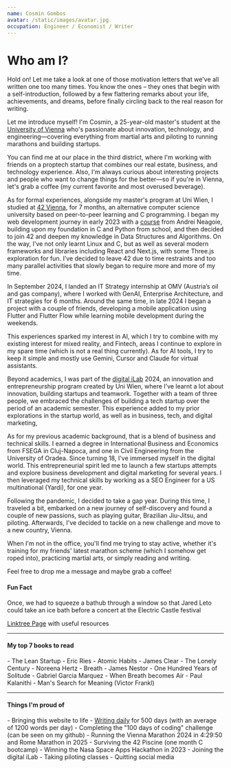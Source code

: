 ```yaml
---
name: Cosmin Gombos
avatar: /static/images/avatar.jpg
occupation: Engineer / Economist / Writer
---
```


<h1>Who am I?</h1>
Hold on! Let me take a look at one of those motivation letters that we've all written one too many times.
You know the ones – they ones that begin with a self-introduction, followed by a few flattering remarks about your life, achievements, and dreams,
before finally circling back to the real reason for writing.

Let me introduce myself! I'm Cosmin, a 25-year-old master's student at the <a href="https://www.univie.ac.at/en/">University of Vienna</a> who's passionate about innovation, technology, and engineering—covering everything from martial arts and piloting to running marathons and building startups.

You can find me at our place in the third district, where I'm working with friends on a proptech startup that combines our real estate, business, and technology experience. Also, I'm always curious about interesting projects and people who want to change things for the better—so if you're in Vienna, let's grab a coffee (my current favorite and most overused beverage). 

As for formal experiences, alongside my master's program at Uni Wien, I studied at <a href="https://www.42vienna.com/">42 Vienna</a>, for 7 months, an alternative computer science university based on peer-to-peer learning and C programming. I began my web development journey in early 2023 with a [course](https://zerotomastery.io/courses/coding-bootcamp/) from Andrei Neagoie, building upon my foundation in C and Python from school, and then decided to join 42 and deepen my knowledge in Data Structures and Algorithms. On the way, I’ve not only learnt Linux and C, but as well as several modern frameworks and libraries including React and Next.js, with some Three.js exploration for fun. I’ve decided to leave 42 due to time restraints and too many parallel activities that slowly began to require more and more of my time.

In September 2024, I landed an IT Strategy internship at OMV (Austria’s oil and gas company), where I worked with GenAI, Enterprise Architecture, and IT strategies for 6 months. Around the same time, in late 2024 I began a project with a couple of friends, developing a mobile application using Flutter and Flutter Flow while learning mobile development during the weekends.

This experiences sparked my interest in AI, which I try to combine with my existing interest for mixed reality, and Fintech, areas I continue to explore in my spare time (which is not a real thing currently). As for AI tools, I try to keep it simple and mostly use Gemini, Cursor and Claude for virtual assistants. 

Beyond academics, I was part of the [digital iLab](https://ilabs.univie.ac.at/) 2024, an innovation and entrepreneurship program created by Uni Wien, where I’ve learnt a lot about innovation, building startups and teamwork. Together with a team of three people, we embraced the challenges of building a tech startup over the period of an academic semester. This experience added to my prior explorations in the startup world, as well as in business, tech, and digital marketing, 

As for my previous academic background, that is a  blend of business and technical skills. I earned a degree in International Business and Economics from FSEGA in Cluj-Napoca, and one  in Civil Engineering from the University of Oradea. Since turning 18,  I've immersed myself in the digital world. This entrepreneurial spirit  led me to launch a few startups attempts and explore business development and digital marketing for several years. I then leveraged my technical skills by working as a SEO  Engineer for a US multinational (Yardi), for one year.

Following  the pandemic, I decided to take a gap year. During this time, I traveled a bit, embarked on a new journey of self-discovery and found a couple  of new passions, such as playing guitar, Brazilian Jiu-Jitsu, and piloting. Afterwards, I've decided to tackle on a new challenge and move to a new country, Vienna.

When I'm not in the office, you'll find me trying to stay active, whether it's training for my friends' latest marathon scheme (which I somehow get roped into), practicing martial arts, or simply reading and writing. 

Feel free to drop me a message and maybe grab a coffee!

<h4>Fun Fact </h4>
Once, we had to squeeze a bathub through a window so that Jared Leto could take an ice bath before a concert at the Electric Castle festival

<a href="https://linktr.ee/gombosc">Linktree Page</a> with useful resources
___

<h4>My top 7 books to read</h4>
- The Lean Startup - Eric Ries
- Atomic Habits - James Clear
- The Lonely Century - Noreena Hertz
- Breath - James Nestor
- One Hundred Years of Solitude - Gabriel Garcia Marquez
- When Breath becomes Air - Paul Kalanithi
- Man's Search for Meaning (Victor Frankl)

___

<h4>Things I'm proud of</h4>
- Bringing this website to life
- <a href="https://750words.com/">Writing daily</a> for 500 days (with an average of 1200 words per day)
- Completing the "100 days of coding" challenge (can be seen on my github)
- Running the Vienna Marathon 2024 in 4:29:50 and Rome Marathon in 2025
- Surviving the 42 Piscine (one month C bootcamp)
- Winning the Nasa Space Apps Hackathon in 2023
- Joining the digital iLab
- Taking piloting classes
- Quitting social media




